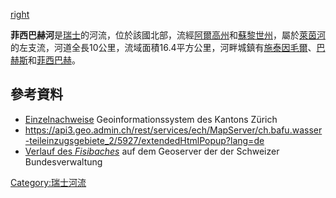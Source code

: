 {{Coord|47.57443|N|8.40619|E|display=title}}
[[Iamge:Fisibach_preghejo_150.jpg|right]]

'''菲西巴赫河'''是[[瑞士|瑞士]]的河流，位於該國北部，流經[[阿爾高州|阿爾高州]]和[[蘇黎世州|蘇黎世州]]，屬於[[萊茵河|萊茵河]]的左支流，河道全長10公里，流域面積16.4平方公里，河畔城鎮有[[施泰因毛爾|施泰因毛爾]]、[[巴赫斯|巴赫斯]]和[[菲西巴赫|菲西巴赫]]。

==參考資料==

* [http://maps.zh.ch/ Einzelnachweise] {{Wayback|url=http://maps.zh.ch/ |date=20190217202341 }} Geoinformationssystem des Kantons Zürich
* https://api3.geo.admin.ch/rest/services/ech/MapServer/ch.bafu.wasser-teileinzugsgebiete_2/5927/extendedHtmlPopup?lang=de {{Wayback|url=https://api3.geo.admin.ch/rest/services/ech/MapServer/ch.bafu.wasser-teileinzugsgebiete_2/5927/extendedHtmlPopup?lang=de |date=20170830235213 }}
* [https://map.geo.admin.ch/?zoom=6&X=267290.00&Y=673920.00&topic=ech&lang=de&bgLayer=ch.swisstopo.pixelkarte-farbe&layers=ch.swisstopo.zeitreihen,ch.bfs.gebaeude_wohnungs_register,ch.bafu.wrz-wildruhezonen_portal,ch.swisstopo.swisstlm3d-wanderwege,ch.bafu.wasser-vorfluter,ch.bafu.flussordnungszahlen-strahler,ch.swisstopo.vec25-gewaessernetz,ch.bafu.mittlere-abfluesse&layers_visibility=false,false,false,false,true,true,true,true&layers_timestamp=18641231,,,,,,,&catalogNodes=532,614&layers_opacity=1,1,1,1,1,0.75,1,1 Verlauf des ''Fisibaches''] {{Wayback|url=https://map.geo.admin.ch/?zoom=6&X=267290.00&Y=673920.00&topic=ech&lang=de&bgLayer=ch.swisstopo.pixelkarte-farbe&layers=ch.swisstopo.zeitreihen,ch.bfs.gebaeude_wohnungs_register,ch.bafu.wrz-wildruhezonen_portal,ch.swisstopo.swisstlm3d-wanderwege,ch.bafu.wasser-vorfluter,ch.bafu.flussordnungszahlen-strahler,ch.swisstopo.vec25-gewaessernetz,ch.bafu.mittlere-abfluesse&layers_visibility=false,false,false,false,true,true,true,true&layers_timestamp=18641231,,,,,,,&catalogNodes=532,614&layers_opacity=1,1,1,1,1,0.75,1,1 |date=20210112014304 }} auf dem Geoserver der der Schweizer Bundesverwaltung

{{Switzerland-geo-stub}}
[[Category:瑞士河流|Category:瑞士河流]]